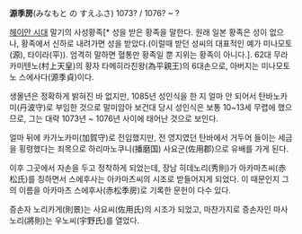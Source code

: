 '''源季房'''(みなもと の すえふさ)
1073? / 1076? ~ ?

[[헤이안 시대]] 말기의 사성황족[* 성을 받은 황족을 말한다. 원래 일본 황족은 성이 없으나, 황족에서 신하로 내려가면 성을 받았다.(이럴때 받던 성씨의 대표적인 예가 미나모토(源), 타이라(平)). 엄격히 말하면 혈통만 황족일 뿐 지위는 황족이 아니다.]. 62대 무라카미텐노(村上天皇)의 황자 타메히라친왕(為平親王)의 6대손으로, 아버지는 미나모토노 스에사다(源季貞)이다.

생몰년은 정확하게 밝혀진 바 없지만, 1085년 성인식을 한 지 얼마 안 되어서 탄바노카미(丹波守)로 부임한 것으로 말미암아 보건대 당시 성인식은 보통 10~13세 무렵에 했으므로, 그는 대략 1073년 ~ 1076년 사이에 태어난 것으로 보인다.

얼마 뒤에 카가노카미(加賀守)로 전임했지만, 전 영지였던 탄바에서 거두어 들이는 세금을 횡령했다는 죄목으로 하리마노쿠니(播磨国) 사요군(佐用郡)으로 유배를 가게 된다.

이후 그곳에서 자손을 두고 정착하게 되었는데, 장남 히데노리(秀則)가 아카마츠씨(赤松氏)를 칭하면서 스에후사는 아카마츠씨의 시조로 받들어지게 되었다. 이 때문인지 그의 이름을 아카마츠 스에후사(赤松季房)로 기록한 문헌이 다수 있다.

증손자 노리카게(則景)는 사요씨(佐用氏)의 시조가 되었고, 마찬가지로 증손자인 마사노리(將則)는 우노씨(宇野氏)를 열었다.
